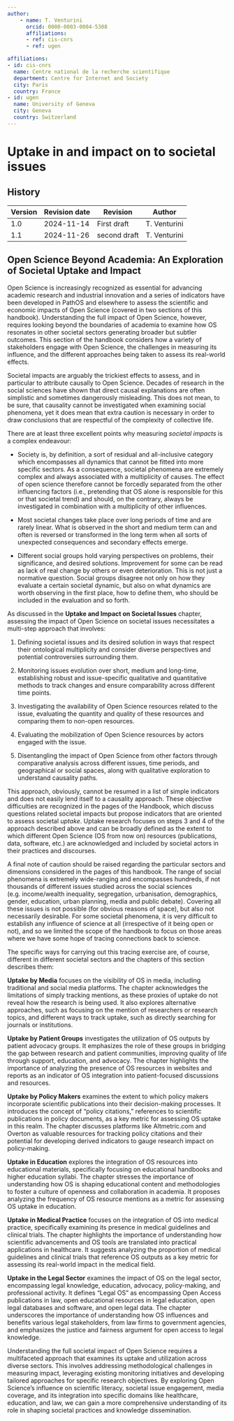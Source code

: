 ```yaml
---
author:
    - name: T. Venturini
      orcid: 0000-0003-0004-5308
      affiliations:
      - ref: cis-cnrs
      - ref: ugen

affiliations:
- id: cis-cnrs
  name: Centre national de la recherche scientifique
  department: Centre for Internet and Society
  city: Paris
  country: France
- id: ugen
  name: University of Geneva
  city: Geneva
  country: Switzerland 
---
```


# Uptake in and impact on to societal issues {#uptake-in-and-impact-on-to-societal-issues .unnumbered}

<div>

## History

| Version | Revision date | Revision     | Author       |
|---------|---------------|--------------|--------------|
| 1.0     | 2024-11-14    | First draft  | T. Venturini |
| 1.1     | 2024-11-26    | second draft | T. Venturini |

</div>

## Open Science Beyond Academia: An Exploration of Societal Uptake and Impact

Open Science is increasingly recognized as essential for advancing academic research and industrial innovation and a series of indicators have been developed in PathOS and elsewhere to assess the scientific and economic impacts of Open Science (covered in two sections of this handbook). Understanding the full impact of Open Science, however, requires looking beyond the boundaries of academia to examine how OS resonates in other societal sectors generating broader but subtler outcomes. This section of the handbook considers how a variety of stakeholders engage with Open Science, the challenges in measuring its influence, and the different approaches being taken to assess its real-world effects.

Societal impacts are arguably the trickiest effects to assess, and in particular to attribute causally to Open Science. Decades of research in the social sciences have shown that direct causal explanations are often simplistic and sometimes dangerously misleading. This does not mean, to be sure, that causality cannot be investigated when examining social phenomena, yet it does mean that extra caution is necessary in order to draw conclusions that are respectful of the complexity of collective life.

There are at least three excellent points why measuring *societal impacts* is a complex endeavour:

-   Society is, by definition, a sort of residual and all-inclusive category which encompasses all dynamics that cannot be fitted into more specific sectors. As a consequence, societal phenomena are extremely complex and always associated with a multiplicity of causes. The effect of open science therefore cannot be forcedly separated from the other influencing factors (i.e., pretending that OS alone is responsible for this or that societal trend) and should, on the contrary, always be investigated in combination with a multiplicity of other influences.

-   Most societal changes take place over long periods of time and are rarely linear. What is observed in the short and medium term can and often is reversed or transformed in the long term when all sorts of unexpected consequences and secondary effects emerge.

-   Different social groups hold varying perspectives on problems, their significance, and desired solutions. Improvement for some can be read as lack of real change by others or even deterioration. This is not just a normative question. Social groups disagree not only on how they evaluate a certain societal dynamic, but also on what dynamics are worth observing in the first place, how to define them, who should be included in the evaluation and so forth.

As discussed in the **Uptake and Impact on Societal Issues** chapter, assessing the impact of Open Science on societal issues necessitates a multi-step approach that involves:

1.  Defining societal issues and its desired solution in ways that respect their ontological multiplicity and consider diverse perspectives and potential controversies surrounding them.

2.  Monitoring issues evolution over short, medium and long-time, establishing robust and issue-specific qualitative and quantitative methods to track changes and ensure comparability across different time points.

3.  Investigating the availability of Open Science resources related to the issue, evaluating the quantity and quality of these resources and comparing them to non-open resources.

4.  Evaluating the mobilization of Open Science resources by actors engaged with the issue.

5.  Disentangling the impact of Open Science from other factors through comparative analysis across different issues, time periods, and geographical or social spaces, along with qualitative exploration to understand causality paths.

This approach, obviously, cannot be resumed in a list of simple indicators and does not easily lend itself to a causality approach. These objective difficulties are recognized in the pages of the Handbook, which discuss questions related societal impacts but propose indicators that are oriented to assess societal *uptake*. Uptake research focuses on steps 3 and 4 of the approach described above and can be broadly defined as the extent to which different Open Science (OS from now on) resources (publications, data, software, etc.) are acknowledged and included by societal actors in their practices and discourses.

A final note of caution should be raised regarding the particular sectors and dimensions considered in the pages of this handbook. The range of social phenomena is extremely wide-ranging and encompasses hundreds, if not thousands of different issues studied across the social sciences (e.g. income/wealth inequality, segregation, urbanisation, demographics, gender, education, urban planning, media and public debate). Covering all these issues is not possible (for obvious reasons of space), but also not necessarily desirable. For some societal phenomena, it is very difficult to establish any influence of science at all (irrespective of it being open or not), and so we limited the scope of the handbook to focus on those areas where we have some hope of tracing connections back to science.

The specific ways for carrying out this tracing exercise are, of course, different in different societal sectors and the chapters of this section describes them:

**Uptake by Media** focuses on the visibility of OS in media, including traditional and social media platforms. The chapter acknowledges the limitations of simply tracking mentions, as these proxies of uptake do not reveal how the research is being used. It also explores alternative approaches, such as focusing on the mention of researchers or research topics, and different ways to track uptake, such as directly searching for journals or institutions.

**Uptake by Patient Groups** investigates the utilization of OS outputs by patient advocacy groups. It emphasizes the role of these groups in bridging the gap between research and patient communities, improving quality of life through support, education, and advocacy. The chapter highlights the importance of analyzing the presence of OS resources in websites and reports as an indicator of OS integration into patient-focused discussions and resources.

**Uptake by Policy Makers** examines the extent to which policy makers incorporate scientific publications into their decision-making processes. It introduces the concept of "policy citations," references to scientific publications in policy documents, as a key metric for assessing OS uptake in this realm. The chapter discusses platforms like Altmetric.com and Overton as valuable resources for tracking policy citations and their potential for developing derived indicators to gauge research impact on policy-making.

**Uptake in Education** explores the integration of OS resources into educational materials, specifically focusing on educational handbooks and higher education syllabi. The chapter stresses the importance of understanding how OS is shaping educational content and methodologies to foster a culture of openness and collaboration in academia. It proposes analyzing the frequency of OS resource mentions as a metric for assessing OS uptake in education.

**Uptake in Medical Practice** focuses on the integration of OS into medical practice, specifically examining its presence in medical guidelines and clinical trials. The chapter highlights the importance of understanding how scientific advancements and OS tools are translated into practical applications in healthcare. It suggests analyzing the proportion of medical guidelines and clinical trials that reference OS outputs as a key metric for assessing its real-world impact in the medical field.

**Uptake in the Legal Sector** examines the impact of OS on the legal sector, encompassing legal knowledge, education, advocacy, policy-making, and professional activity. It defines "Legal OS" as encompassing Open Access publications in law, open educational resources in legal education, open legal databases and software, and open legal data. The chapter underscores the importance of understanding how OS influences and benefits various legal stakeholders, from law firms to government agencies, and emphasizes the justice and fairness argument for open access to legal knowledge.

Understanding the full societal impact of Open Science requires a multifaceted approach that examines its uptake and utilization across diverse sectors. This involves addressing methodological challenges in measuring impact, leveraging existing monitoring initiatives and developing tailored approaches for specific research objectives. By exploring Open Science's influence on scientific literacy, societal issue engagement, media coverage, and its integration into specific domains like healthcare, education, and law, we can gain a more comprehensive understanding of its role in shaping societal practices and knowledge dissemination.